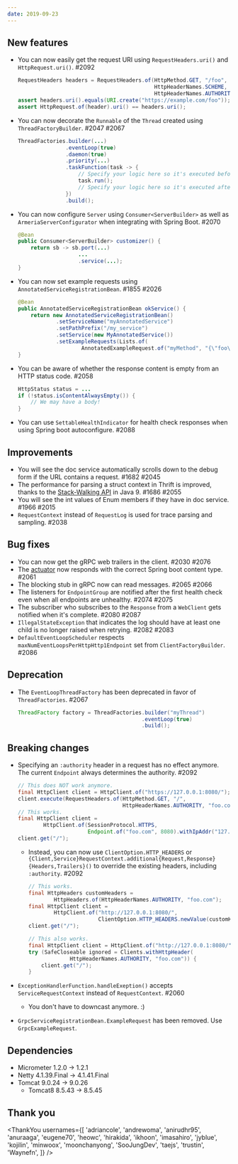 ```yaml
---
date: 2019-09-23
---
```


## New features

- You can now easily get the request URI using `RequestHeaders.uri()` and `HttpRequest.uri()`. #2092
  ```java
  RequestHeaders headers = RequestHeaders.of(HttpMethod.GET, "/foo",
                                             HttpHeaderNames.SCHEME, "https",
                                             HttpHeaderNames.AUTHORITY, "example.com"));
  assert headers.uri().equals(URI.create("https://example.com/foo"));
  assert HttpRequest.of(header).uri() == headers.uri();
  ```
- You can now decorate the `Runnable` of the `Thread` created using `ThreadFactoryBuilder`. #2047 #2067
  ```java
  ThreadFactories.builder(...)
                 .eventLoop(true)
                 .daemon(true)
                 .priority(...)
                 .taskFunction(task -> {
                     // Specify your logic here so it's executed before the Runnable.
                     task.run();
                     // Specify your logic here so it's executed after the Runnable.
                 })
                 .build();
  ```
- You can now configure `Server` using `Consumer<ServerBuilder>` as well as `ArmeriaServerConfigurator` when integrating with Spring Boot. #2070
  ```java
  @Bean
  public Consumer<ServerBuilder> customizer() {
      return sb -> sb.port(...)
                     ...
                     .service(...);
  }
  ```
- You can now set example requests using `AnnotatedServiceRegistrationBean`. #1855 #2026
  ```java
  @Bean
  public AnnotatedServiceRegistrationBean okService() {
      return new AnnotatedServiceRegistrationBean()
              .setServiceName("myAnnotatedService")
              .setPathPrefix("/my_service")
              .setService(new MyAnnotatedService())
              .setExampleRequests(Lists.of(
                      AnnotatedExampleRequest.of("myMethod", "{\"foo\":\"bar\"}")));
  }
  ```
- You can be aware of whether the response content is empty from an HTTP status code. #2058
  ```java
  HttpStatus status = ...
  if (!status.isContentAlwaysEmpty()) {
      // We may have a body!
  }
  ```
- You can use `SettableHealthIndicator` for health check responses when using Spring boot autoconfigure. #2088

## Improvements

- You will see the doc service automatically scrolls down to the debug form if the URL contains a request. #1682 #2045
- The performance for parsing a struct context in Thrift is improved, thanks to the [Stack-Walking API](https://openjdk.java.net/jeps/259) in Java 9. #1686 #2055
- You will see the int values of Enum members if they have in doc service. #1966 #2015
- `RequestContext` instead of `RequestLog` is used for trace parsing and sampling. #2038

## Bug fixes

- You can now get the gRPC web trailers in the client. #2030 #2076
- The [actuator](https://www.baeldung.com/spring-boot-actuators) now responds with the correct Spring boot content type. #2061
- The blocking stub in gRPC now can read messages. #2065 #2066
- The listeners for `EndpointGroup` are notified after the first health check even when all endpoints are unhealthy. #2074 #2075
- The subscriber who subscribes to the `Response` from a `WebClient` gets notified when it's complete. #2080 #2087
- `IllegalStateException` that indicates the log should have at least one child is no longer raised when retrying. #2082 #2083
- `DefaultEventLoopScheduler` respects `maxNumEventLoopsPerHttpHttp1Endpoint` set from `ClientFactoryBuilder`. #2086

## Deprecation

- The `EventLoopThreadFactory` has been deprecated in favor of `ThreadFactories`. #2067
  ```java
  ThreadFactory factory = ThreadFactories.builder("myThread")
                                         .eventLoop(true)
                                         .build();
  ```

## Breaking changes

- Specifying an `:authority` header in a request has no effect anymore. The current `Endpoint` always determines the authority. #2092

  ```java
  // This does NOT work anymore.
  final HttpClient client = HttpClient.of("https://127.0.0.1:8080/");
  client.execute(RequestHeaders.of(HttpMethod.GET, "/",
                                   HttpHeaderNames.AUTHORITY, "foo.com"));
  // This works.
  final HttpClient client =
          HttpClient.of(SessionProtocol.HTTPS,
                        Endpoint.of("foo.com", 8080).withIpAddr("127.0.0.1"));
  client.get("/");
  ```

  - Instead, you can now use `ClientOption.HTTP_HEADERS` or `{Client,Service}RequestContext.additional{Request,Response}{Headers,Trailers}()` to override the existing headers, including `:authority`. #2092

    ```java
    // This works.
    final HttpHeaders customHeaders =
            HttpHeaders.of(HttpHeaderNames.AUTHORITY, "foo.com");
    final HttpClient client =
            HttpClient.of("http://127.0.0.1:8080/",
                          ClientOption.HTTP_HEADERS.newValue(customHeaders));
    client.get("/");

    // This also works.
    final HttpClient client = HttpClient.of("http://127.0.0.1:8080/");
    try (SafeCloseable ignored = Clients.withHttpHeader(
                 HttpHeaderNames.AUTHORITY, "foo.com")) {
        client.get("/");
    }
    ```

- `ExceptionHandlerFunction.handleExeption()` accepts `ServiceRequestContext` instead of `RequestContext`. #2060
  - You don't have to downcast anymore. :)
- `GrpcServiceRegistrationBean.ExampleRequest` has been removed. Use `GrpcExampleRequest`.

## Dependencies

- Micrometer 1.2.0 -> 1.2.1
- Netty 4.1.39.Final -> 4.1.41.Final
- Tomcat 9.0.24 -> 9.0.26
  - Tomcat8 8.5.43 -> 8.5.45

## Thank you

<ThankYou
  usernames={[
    'adriancole',
    'andrewoma',
    'anirudhr95',
    'anuraaga',
    'eugene70',
    'heowc',
    'hirakida',
    'ikhoon',
    'imasahiro',
    'jyblue',
    'kojilin',
    'minwoox',
    'moonchanyong',
    'SooJungDev',
    'taejs',
    'trustin',
    'Waynefn',
  ]}
/>
